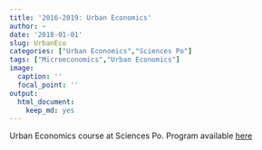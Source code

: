 ```yaml
---
title: '2016-2019: Urban Economics'
author: ~
date: '2018-01-01'
slug: UrbanEco
categories: ["Urban Economics","Sciences Po"]
tags: ["Microeconomics","Urban Economics"]
image:
  caption: ''
  focal_point: ''
output:
  html_document:
    keep_md: yes
---
```


Urban Economics course at Sciences Po. Program available [here](/doc/syllabus.pdf)